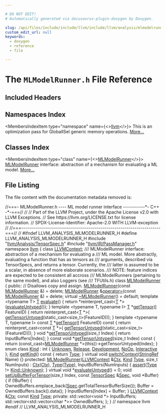 ```yaml
---

# DO NOT EDIT!
# Automatically generated via docusaurus-plugin-doxygen by Doxygen.

slug: /api/files/include/include/llvm/include/llvm/analysis/mlmodelrunner-h
custom_edit_url: null
keywords:
  - doxygen
  - reference
  - file

---
```





# The `MLModelRunner.h` File Reference

<DoxygenPage pluginConfig={pluginConfig}>



## Included Headers

<IncludesList>
<IncludesListItem
  filePath="llvm/Analysis/TensorSpec.h"
  permalink="/docs/api/files/include/include/llvm/include/llvm/analysis/tensorspec-h"
  isLocal="true" />
<IncludesListItem
  filePath="llvm/IR/PassManager.h"
  permalink="/docs/api/files/include/include/llvm/include/llvm/ir/passmanager-h"
  isLocal="true" />
</IncludesList>

## Namespaces Index

<MembersIndex>

<MembersIndexItem
  type="namespace"
  name={<><a href="/docs/api/namespaces/llvm">llvm</a></>}>
This is an optimization pass for GlobalISel generic memory operations. <a href="/docs/api/namespaces/llvm/#details">More...</a>
</MembersIndexItem>

</MembersIndex>

## Classes Index

<MembersIndex>

<MembersIndexItem
  type="class"
  name={<><a href="/docs/api/classes/llvm/mlmodelrunner">MLModelRunner</a></>}>
<a href="/docs/api/classes/llvm/mlmodelrunner">MLModelRunner</a> interface: abstraction of a mechanism for evaluating a ML model. <a href="/docs/api/classes/llvm/mlmodelrunner/#details">More...</a>
</MembersIndexItem>

</MembersIndex>


## File Listing

The file content with the documentation metadata removed is:

<ProgramListing>

<Link id="l00001" /><CodeLine lineNumber="1"><span class="doxyHighlightComment">//===- MLModelRunner.h ---- ML model runner interface -----------&#42;- C++ -&#42;-===//</span></CodeLine>
<Link id="l00002" /><CodeLine lineNumber="2"><span class="doxyHighlightComment">//</span></CodeLine>
<Link id="l00003" /><CodeLine lineNumber="3"><span class="doxyHighlightComment">// Part of the LLVM Project, under the Apache License v2.0 with LLVM Exceptions.</span></CodeLine>
<Link id="l00004" /><CodeLine lineNumber="4"><span class="doxyHighlightComment">// See https://llvm.org/LICENSE.txt for license information.</span></CodeLine>
<Link id="l00005" /><CodeLine lineNumber="5"><span class="doxyHighlightComment">// SPDX-License-Identifier: Apache-2.0 WITH LLVM-exception</span></CodeLine>
<Link id="l00006" /><CodeLine lineNumber="6"><span class="doxyHighlightComment">//</span></CodeLine>
<Link id="l00007" /><CodeLine lineNumber="7"><span class="doxyHighlightComment">//===----------------------------------------------------------------------===//</span></CodeLine>
<Link id="l00008" /><CodeLine lineNumber="8"><span class="doxyHighlightComment">//</span></CodeLine>
<Link id="l00009" /><CodeLine lineNumber="9"></CodeLine>
<Link id="l00010" /><CodeLine lineNumber="10"><span class="doxyHighlightPreprocessor">#ifndef LLVM&#95;ANALYSIS&#95;MLMODELRUNNER&#95;H</span></CodeLine>
<Link id="l00011" /><CodeLine lineNumber="11"><span class="doxyHighlightPreprocessor">#define LLVM&#95;ANALYSIS&#95;MLMODELRUNNER&#95;H</span></CodeLine>
<Link id="l00012" /><CodeLine lineNumber="12"></CodeLine>
<Link id="l00013" /><CodeLine lineNumber="13"><span class="doxyHighlightPreprocessor">#include &quot;<a href="/docs/api/files/include/include/llvm/include/llvm/analysis/tensorspec-h">llvm/Analysis/TensorSpec.h</a>&quot;</span></CodeLine>
<Link id="l00014" /><CodeLine lineNumber="14"><span class="doxyHighlightPreprocessor">#include &quot;<a href="/docs/api/files/include/include/llvm/include/llvm/ir/passmanager-h">llvm/IR/PassManager.h</a>&quot;</span></CodeLine>
<Link id="l00015" /><CodeLine lineNumber="15"></CodeLine>
<Link id="l00016" /><CodeLine lineNumber="16"><span class="doxyHighlightKeyword">namespace </span><span class="doxyHighlight"><a href="/docs/api/namespaces/llvm">llvm</a> &#123;</span></CodeLine>
<Link id="l00017" /><CodeLine lineNumber="17"><span class="doxyHighlightKeyword">class </span><span class="doxyHighlight"><a href="/docs/api/classes/llvm/llvmcontext">LLVMContext</a>;</span></CodeLine>
<Link id="l00018" /><CodeLine lineNumber="18"></CodeLine>
<Link id="l00019" /><CodeLine lineNumber="19"><span class="doxyHighlightComment">/// MLModelRunner interface: abstraction of a mechanism for evaluating a</span></CodeLine>
<Link id="l00020" /><CodeLine lineNumber="20"><span class="doxyHighlightComment">/// ML model. More abstractly, evaluating a function that has as tensors as</span></CodeLine>
<Link id="l00021" /><CodeLine lineNumber="21"><span class="doxyHighlightComment">/// arguments, described via TensorSpecs, and returns a tensor. Currently, the</span></CodeLine>
<Link id="l00022" /><CodeLine lineNumber="22"><span class="doxyHighlightComment">/// latter is assumed to be a scalar, in absence of more elaborate scenarios.</span></CodeLine>
<Link id="l00023" /><CodeLine lineNumber="23"><span class="doxyHighlightComment">/// NOTE: feature indices are expected to be consistent all accross</span></CodeLine>
<Link id="l00024" /><CodeLine lineNumber="24"><span class="doxyHighlightComment">/// MLModelRunners (pertaining to the same model), and also Loggers (see</span></CodeLine>
<Link id="l00025" /><CodeLine lineNumber="25"><span class="doxyHighlightComment">/// TFUtils.h)</span></CodeLine>
<Link id="l00026" /><CodeLine lineNumber="26" lineLink="/docs/api/classes/llvm/mlmodelrunner"><span class="doxyHighlightKeyword">class </span><span class="doxyHighlight"><a href="/docs/api/classes/llvm/mlmodelrunner/#ad3a2236255bf0a1c90006508a28a21fd">MLModelRunner</a> &#123;</span></CodeLine>
<Link id="l00027" /><CodeLine lineNumber="27"><span class="doxyHighlightKeyword">public</span><span class="doxyHighlight">:</span></CodeLine>
<Link id="l00028" /><CodeLine lineNumber="28"><span class="doxyHighlight">  </span><span class="doxyHighlightComment">// Disallows copy and assign.</span></CodeLine>
<Link id="l00029" /><CodeLine lineNumber="29" lineLink="/docs/api/classes/llvm/mlmodelrunner/#ad3a2236255bf0a1c90006508a28a21fd"><span class="doxyHighlight">  <a href="/docs/api/classes/llvm/mlmodelrunner/#ad3a2236255bf0a1c90006508a28a21fd">MLModelRunner</a>(</span><span class="doxyHighlightKeyword">const</span><span class="doxyHighlight"> <a href="/docs/api/classes/llvm/mlmodelrunner/#ad3a2236255bf0a1c90006508a28a21fd">MLModelRunner</a> &amp;) = </span><span class="doxyHighlightKeyword">delete</span><span class="doxyHighlight">;</span></CodeLine>
<Link id="l00030" /><CodeLine lineNumber="30" lineLink="/docs/api/classes/llvm/mlmodelrunner/#aed1770167dc07beabb01e249b74e6050"><span class="doxyHighlight">  <a href="/docs/api/classes/llvm/mlmodelrunner/#ad3a2236255bf0a1c90006508a28a21fd">MLModelRunner</a> &amp;<a href="/docs/api/classes/llvm/mlmodelrunner/#aed1770167dc07beabb01e249b74e6050">operator=</a>(</span><span class="doxyHighlightKeyword">const</span><span class="doxyHighlight"> <a href="/docs/api/classes/llvm/mlmodelrunner/#ad3a2236255bf0a1c90006508a28a21fd">MLModelRunner</a> &amp;) = </span><span class="doxyHighlightKeyword">delete</span><span class="doxyHighlight">;</span></CodeLine>
<Link id="l00031" /><CodeLine lineNumber="31" lineLink="/docs/api/classes/llvm/mlmodelrunner/#ab08a9a86b95a54e626c308f120ee92d1"><span class="doxyHighlight">  </span><span class="doxyHighlightKeyword">virtual</span><span class="doxyHighlight"> <a href="/docs/api/classes/llvm/mlmodelrunner/#ab08a9a86b95a54e626c308f120ee92d1">~MLModelRunner</a>() = </span><span class="doxyHighlightKeywordFlow">default</span><span class="doxyHighlight">;</span></CodeLine>
<Link id="l00032" /><CodeLine lineNumber="32"></CodeLine>
<Link id="l00033" /><CodeLine lineNumber="33" lineLink="/docs/api/classes/llvm/mlmodelrunner/#a65abc20c9cc5887af0af8a8a807f6151"><span class="doxyHighlight">  </span><span class="doxyHighlightKeyword">template</span><span class="doxyHighlight"> &lt;</span><span class="doxyHighlightKeyword">typename</span><span class="doxyHighlight"> T&gt; <a href="/docs/api/files/lib/lib/target/lib/target/mips/mips16isellowering-cpp/#a0acb682b8260ab1c60b918599864e2e5">T</a> <a href="/docs/api/classes/llvm/mlmodelrunner/#a65abc20c9cc5887af0af8a8a807f6151">evaluate</a>() &#123;</span></CodeLine>
<Link id="l00034" /><CodeLine lineNumber="34"><span class="doxyHighlight">    </span><span class="doxyHighlightKeywordFlow">return</span><span class="doxyHighlight"> &#42;</span><span class="doxyHighlightKeyword">reinterpret&#95;cast&lt;</span><span class="doxyHighlight"><a href="/docs/api/files/lib/lib/target/lib/target/mips/mips16isellowering-cpp/#a0acb682b8260ab1c60b918599864e2e5">T</a> &#42;</span><span class="doxyHighlightKeyword">&gt;</span><span class="doxyHighlight">(<a href="/docs/api/classes/llvm/mlmodelrunner/#a12fdf8eebd4dd4f50917866a9d58dac3">evaluateUntyped</a>());</span></CodeLine>
<Link id="l00035" /><CodeLine lineNumber="35"><span class="doxyHighlight">  &#125;</span></CodeLine>
<Link id="l00036" /><CodeLine lineNumber="36"></CodeLine>
<Link id="l00037" /><CodeLine lineNumber="37" lineLink="/docs/api/classes/llvm/mlmodelrunner/#a5f86cd3ed22e3e603711974b0457d74c"><span class="doxyHighlight">  </span><span class="doxyHighlightKeyword">template</span><span class="doxyHighlight"> &lt;</span><span class="doxyHighlightKeyword">typename</span><span class="doxyHighlight"> T, </span><span class="doxyHighlightKeyword">typename</span><span class="doxyHighlight"> I&gt; <a href="/docs/api/files/lib/lib/target/lib/target/mips/mips16isellowering-cpp/#a0acb682b8260ab1c60b918599864e2e5">T</a> &#42;<a href="/docs/api/classes/llvm/mlmodelrunner/#a5f86cd3ed22e3e603711974b0457d74c">getTensor</a>(<a href="/docs/api/files/lib/lib/support/md5-cpp/#ac0eafdc9ee161b71e7af98af736952fd">I</a> FeatureID) &#123;</span></CodeLine>
<Link id="l00038" /><CodeLine lineNumber="38"><span class="doxyHighlight">    </span><span class="doxyHighlightKeywordFlow">return</span><span class="doxyHighlight"> </span><span class="doxyHighlightKeyword">reinterpret&#95;cast&lt;</span><span class="doxyHighlight"><a href="/docs/api/files/lib/lib/target/lib/target/mips/mips16isellowering-cpp/#a0acb682b8260ab1c60b918599864e2e5">T</a> &#42;</span><span class="doxyHighlightKeyword">&gt;</span><span class="doxyHighlight">(</span></CodeLine>
<Link id="l00039" /><CodeLine lineNumber="39"><span class="doxyHighlight">        <a href="/docs/api/classes/llvm/mlmodelrunner/#a3b741f081f53bbee6cb69b136eaa52c3">getTensorUntyped</a>(</span><span class="doxyHighlightKeyword">static&#95;cast&lt;</span><span class="doxyHighlightKeywordType">size&#95;t</span><span class="doxyHighlightKeyword">&gt;</span><span class="doxyHighlight">(FeatureID)));</span></CodeLine>
<Link id="l00040" /><CodeLine lineNumber="40"><span class="doxyHighlight">  &#125;</span></CodeLine>
<Link id="l00041" /><CodeLine lineNumber="41"></CodeLine>
<Link id="l00042" /><CodeLine lineNumber="42" lineLink="/docs/api/classes/llvm/mlmodelrunner/#a11d71af7c78bf1fe4b539cfecc188b9d"><span class="doxyHighlight">  </span><span class="doxyHighlightKeyword">template</span><span class="doxyHighlight"> &lt;</span><span class="doxyHighlightKeyword">typename</span><span class="doxyHighlight"> T, </span><span class="doxyHighlightKeyword">typename</span><span class="doxyHighlight"> I&gt; </span><span class="doxyHighlightKeyword">const</span><span class="doxyHighlight"> <a href="/docs/api/files/lib/lib/target/lib/target/mips/mips16isellowering-cpp/#a0acb682b8260ab1c60b918599864e2e5">T</a> &#42;<a href="/docs/api/classes/llvm/mlmodelrunner/#a11d71af7c78bf1fe4b539cfecc188b9d">getTensor</a>(<a href="/docs/api/files/lib/lib/support/md5-cpp/#ac0eafdc9ee161b71e7af98af736952fd">I</a> FeatureID)</span><span class="doxyHighlightKeyword"> const </span><span class="doxyHighlight">&#123;</span></CodeLine>
<Link id="l00043" /><CodeLine lineNumber="43"><span class="doxyHighlight">    </span><span class="doxyHighlightKeywordFlow">return</span><span class="doxyHighlight"> </span><span class="doxyHighlightKeyword">reinterpret&#95;cast&lt;</span><span class="doxyHighlightKeyword">const </span><span class="doxyHighlight"><a href="/docs/api/files/lib/lib/target/lib/target/mips/mips16isellowering-cpp/#a0acb682b8260ab1c60b918599864e2e5">T</a> &#42;</span><span class="doxyHighlightKeyword">&gt;</span><span class="doxyHighlight">(</span></CodeLine>
<Link id="l00044" /><CodeLine lineNumber="44"><span class="doxyHighlight">        <a href="/docs/api/classes/llvm/mlmodelrunner/#a3b741f081f53bbee6cb69b136eaa52c3">getTensorUntyped</a>(</span><span class="doxyHighlightKeyword">static&#95;cast&lt;</span><span class="doxyHighlightKeywordType">size&#95;t</span><span class="doxyHighlightKeyword">&gt;</span><span class="doxyHighlight">(FeatureID)));</span></CodeLine>
<Link id="l00045" /><CodeLine lineNumber="45"><span class="doxyHighlight">  &#125;</span></CodeLine>
<Link id="l00046" /><CodeLine lineNumber="46"></CodeLine>
<Link id="l00047" /><CodeLine lineNumber="47" lineLink="/docs/api/classes/llvm/mlmodelrunner/#a3b741f081f53bbee6cb69b136eaa52c3"><span class="doxyHighlight">  </span><span class="doxyHighlightKeywordType">void</span><span class="doxyHighlight"> &#42;<a href="/docs/api/classes/llvm/mlmodelrunner/#a3b741f081f53bbee6cb69b136eaa52c3">getTensorUntyped</a>(</span><span class="doxyHighlightKeywordType">size&#95;t</span><span class="doxyHighlight"> Index) &#123; </span><span class="doxyHighlightKeywordFlow">return</span><span class="doxyHighlight"> InputBuffers&#91;Index&#93;; &#125;</span></CodeLine>
<Link id="l00048" /><CodeLine lineNumber="48" lineLink="/docs/api/classes/llvm/mlmodelrunner/#a9e787e3fafbcfb803143c25819d596ab"><span class="doxyHighlight">  </span><span class="doxyHighlightKeyword">const</span><span class="doxyHighlight"> </span><span class="doxyHighlightKeywordType">void</span><span class="doxyHighlight"> &#42;<a href="/docs/api/classes/llvm/mlmodelrunner/#a9e787e3fafbcfb803143c25819d596ab">getTensorUntyped</a>(</span><span class="doxyHighlightKeywordType">size&#95;t</span><span class="doxyHighlight"> Index)</span><span class="doxyHighlightKeyword"> const </span><span class="doxyHighlight">&#123;</span></CodeLine>
<Link id="l00049" /><CodeLine lineNumber="49"><span class="doxyHighlight">    </span><span class="doxyHighlightKeywordFlow">return</span><span class="doxyHighlight"> (</span><span class="doxyHighlightKeyword">const&#95;cast&lt;</span><span class="doxyHighlight"><a href="/docs/api/classes/llvm/mlmodelrunner/#ad3a2236255bf0a1c90006508a28a21fd">MLModelRunner</a> &#42;</span><span class="doxyHighlightKeyword">&gt;</span><span class="doxyHighlight">(</span><span class="doxyHighlightKeyword">this</span><span class="doxyHighlight">))-&gt;getTensorUntyped(Index);</span></CodeLine>
<Link id="l00050" /><CodeLine lineNumber="50"><span class="doxyHighlight">  &#125;</span></CodeLine>
<Link id="l00051" /><CodeLine lineNumber="51"></CodeLine>
<Link id="l00052" /><CodeLine lineNumber="52" lineLink="/docs/api/classes/llvm/mlmodelrunner/#a81819d92a6045c9191f144ca86044b35a330f49df8243756a8a4dc7f7f7ee6dfe"><span class="doxyHighlight">  </span><span class="doxyHighlightKeyword">enum class</span><span class="doxyHighlight"> <a href="/docs/api/classes/llvm/mlmodelrunner/#a81819d92a6045c9191f144ca86044b35">Kind</a> : </span><span class="doxyHighlightKeywordType">int</span><span class="doxyHighlight"> &#123; <a href="/docs/api/classes/llvm/mlmodelrunner/#a81819d92a6045c9191f144ca86044b35a88183b946cc5f0e8c96b2e66e1c74a7e">Unknown</a>, <a href="/docs/api/classes/llvm/mlmodelrunner/#a81819d92a6045c9191f144ca86044b35ab8e7b465df7c5979dc731d06e84ce2cf">Release</a>, <a href="/docs/api/classes/llvm/mlmodelrunner/#a81819d92a6045c9191f144ca86044b35a330f49df8243756a8a4dc7f7f7ee6dfe">Development</a>, <a href="/docs/api/classes/llvm/mlmodelrunner/#a81819d92a6045c9191f144ca86044b35a60832e2e4bbebccf26555b9ba658bad5">NoOp</a>, <a href="/docs/api/classes/llvm/mlmodelrunner/#a81819d92a6045c9191f144ca86044b35a24b9b8c0634a40138e76b2fb86894698">Interactive</a> &#125;;</span></CodeLine>
<Link id="l00053" /><CodeLine lineNumber="53" lineLink="/docs/api/classes/llvm/mlmodelrunner/#a0442335adf80ff68a2d76f1e2db0fa7d"><span class="doxyHighlight">  <a href="/docs/api/classes/llvm/mlmodelrunner/#a81819d92a6045c9191f144ca86044b35">Kind</a> <a href="/docs/api/classes/llvm/mlmodelrunner/#a0442335adf80ff68a2d76f1e2db0fa7d">getKind</a>()</span><span class="doxyHighlightKeyword"> const </span><span class="doxyHighlight">&#123; </span><span class="doxyHighlightKeywordFlow">return</span><span class="doxyHighlight"> <a href="/docs/api/classes/llvm/mlmodelrunner/#aa0cb4741a77ff714e4a023808e1d78a3">Type</a>; &#125;</span></CodeLine>
<Link id="l00054" /><CodeLine lineNumber="54" lineLink="/docs/api/classes/llvm/mlmodelrunner/#a200a65f354d75fc0d8e2734f4512615f"><span class="doxyHighlight">  </span><span class="doxyHighlightKeyword">virtual</span><span class="doxyHighlight"> </span><span class="doxyHighlightKeywordType">void</span><span class="doxyHighlight"> <a href="/docs/api/classes/llvm/mlmodelrunner/#a200a65f354d75fc0d8e2734f4512615f">switchContext</a>(<a href="/docs/api/classes/llvm/stringref">StringRef</a> Name) &#123;&#125;</span></CodeLine>
<Link id="l00055" /><CodeLine lineNumber="55"></CodeLine>
<Link id="l00056" /><CodeLine lineNumber="56"><span class="doxyHighlightKeyword">protected</span><span class="doxyHighlight">:</span></CodeLine>
<Link id="l00057" /><CodeLine lineNumber="57" lineLink="/docs/api/classes/llvm/mlmodelrunner/#ac79b25648ce35fedb8b0fb8776bd5439"><span class="doxyHighlight">  <a href="/docs/api/classes/llvm/mlmodelrunner/#ac79b25648ce35fedb8b0fb8776bd5439">MLModelRunner</a>(<a href="/docs/api/classes/llvm/llvmcontext">LLVMContext</a> &amp;<a href="/docs/api/classes/llvm/mlmodelrunner/#afa197695caf1d92f3efeddd1156d9cde">Ctx</a>, <a href="/docs/api/classes/llvm/mlmodelrunner/#a81819d92a6045c9191f144ca86044b35">Kind</a> <a href="/docs/api/classes/llvm/mlmodelrunner/#aa0cb4741a77ff714e4a023808e1d78a3">Type</a>, </span><span class="doxyHighlightKeywordType">size&#95;t</span><span class="doxyHighlight"> NumInputs)</span></CodeLine>
<Link id="l00058" /><CodeLine lineNumber="58"><span class="doxyHighlight">      : <a href="/docs/api/classes/llvm/mlmodelrunner/#afa197695caf1d92f3efeddd1156d9cde">Ctx</a>(<a href="/docs/api/classes/llvm/mlmodelrunner/#afa197695caf1d92f3efeddd1156d9cde">Ctx</a>), <a href="/docs/api/classes/llvm/mlmodelrunner/#aa0cb4741a77ff714e4a023808e1d78a3">Type</a>(<a href="/docs/api/classes/llvm/mlmodelrunner/#aa0cb4741a77ff714e4a023808e1d78a3">Type</a>), InputBuffers(NumInputs) &#123;</span></CodeLine>
<Link id="l00059" /><CodeLine lineNumber="59"><span class="doxyHighlight">    <a href="/docs/api/files/lib/lib/target/lib/target/amdgpu/silowercontrolflow-cpp/#a4868c5d81c5ccc98c47aeab6244346a0">assert</a>(<a href="/docs/api/classes/llvm/mlmodelrunner/#aa0cb4741a77ff714e4a023808e1d78a3">Type</a> != <a href="/docs/api/classes/llvm/mlmodelrunner/#a81819d92a6045c9191f144ca86044b35a88183b946cc5f0e8c96b2e66e1c74a7e">Kind::Unknown</a>);</span></CodeLine>
<Link id="l00060" /><CodeLine lineNumber="60"><span class="doxyHighlight">  &#125;</span></CodeLine>
<Link id="l00061" /><CodeLine lineNumber="61" lineLink="/docs/api/classes/llvm/mlmodelrunner/#a12fdf8eebd4dd4f50917866a9d58dac3"><span class="doxyHighlight">  </span><span class="doxyHighlightKeyword">virtual</span><span class="doxyHighlight"> </span><span class="doxyHighlightKeywordType">void</span><span class="doxyHighlight"> &#42;<a href="/docs/api/classes/llvm/mlmodelrunner/#a12fdf8eebd4dd4f50917866a9d58dac3">evaluateUntyped</a>() = 0;</span></CodeLine>
<Link id="l00062" /><CodeLine lineNumber="62"></CodeLine>
<Link id="l00063" /><CodeLine lineNumber="63" lineLink="/docs/api/classes/llvm/mlmodelrunner/#a8b505a9ebc9388db882b94a334daa84c"><span class="doxyHighlight">  </span><span class="doxyHighlightKeywordType">void</span><span class="doxyHighlight"> <a href="/docs/api/classes/llvm/mlmodelrunner/#a8b505a9ebc9388db882b94a334daa84c">setUpBufferForTensor</a>(</span><span class="doxyHighlightKeywordType">size&#95;t</span><span class="doxyHighlight"> Index, </span><span class="doxyHighlightKeyword">const</span><span class="doxyHighlight"> <a href="/docs/api/classes/llvm/tensorspec">TensorSpec</a> &amp;<a href="/docs/api/structs/llvm/spec">Spec</a>,</span></CodeLine>
<Link id="l00064" /><CodeLine lineNumber="64"><span class="doxyHighlight">                            </span><span class="doxyHighlightKeywordType">void</span><span class="doxyHighlight"> &#42;Buffer) &#123;</span></CodeLine>
<Link id="l00065" /><CodeLine lineNumber="65"><span class="doxyHighlight">    </span><span class="doxyHighlightKeywordFlow">if</span><span class="doxyHighlight"> (!Buffer) &#123;</span></CodeLine>
<Link id="l00066" /><CodeLine lineNumber="66"><span class="doxyHighlight">      OwnedBuffers.emplace&#95;back(<a href="/docs/api/structs/llvm/spec">Spec</a>.getTotalTensorBufferSize());</span></CodeLine>
<Link id="l00067" /><CodeLine lineNumber="67"><span class="doxyHighlight">      Buffer = OwnedBuffers.back().data();</span></CodeLine>
<Link id="l00068" /><CodeLine lineNumber="68"><span class="doxyHighlight">    &#125;</span></CodeLine>
<Link id="l00069" /><CodeLine lineNumber="69"><span class="doxyHighlight">    InputBuffers&#91;Index&#93; = Buffer;</span></CodeLine>
<Link id="l00070" /><CodeLine lineNumber="70"><span class="doxyHighlight">  &#125;</span></CodeLine>
<Link id="l00071" /><CodeLine lineNumber="71"></CodeLine>
<Link id="l00072" /><CodeLine lineNumber="72" lineLink="/docs/api/classes/llvm/mlmodelrunner/#afa197695caf1d92f3efeddd1156d9cde"><span class="doxyHighlight">  <a href="/docs/api/classes/llvm/llvmcontext">LLVMContext</a> &amp;<a href="/docs/api/classes/llvm/mlmodelrunner/#afa197695caf1d92f3efeddd1156d9cde">Ctx</a>;</span></CodeLine>
<Link id="l00073" /><CodeLine lineNumber="73" lineLink="/docs/api/classes/llvm/mlmodelrunner/#aa0cb4741a77ff714e4a023808e1d78a3"><span class="doxyHighlight">  </span><span class="doxyHighlightKeyword">const</span><span class="doxyHighlight"> <a href="/docs/api/classes/llvm/mlmodelrunner/#a81819d92a6045c9191f144ca86044b35">Kind</a> <a href="/docs/api/classes/llvm/mlmodelrunner/#aa0cb4741a77ff714e4a023808e1d78a3">Type</a>;</span></CodeLine>
<Link id="l00074" /><CodeLine lineNumber="74"></CodeLine>
<Link id="l00075" /><CodeLine lineNumber="75"><span class="doxyHighlightKeyword">private</span><span class="doxyHighlight">:</span></CodeLine>
<Link id="l00076" /><CodeLine lineNumber="76"><span class="doxyHighlight">  std::vector&lt;void &#42;&gt; InputBuffers;</span></CodeLine>
<Link id="l00077" /><CodeLine lineNumber="77"><span class="doxyHighlight">  std::vector&lt;std::vector&lt;char &#42;&gt;&gt; OwnedBuffers;</span></CodeLine>
<Link id="l00078" /><CodeLine lineNumber="78"><span class="doxyHighlight">&#125;;</span></CodeLine>
<Link id="l00079" /><CodeLine lineNumber="79"><span class="doxyHighlight">&#125; </span><span class="doxyHighlightComment">// namespace llvm</span></CodeLine>
<Link id="l00080" /><CodeLine lineNumber="80"></CodeLine>
<Link id="l00081" /><CodeLine lineNumber="81"><span class="doxyHighlightPreprocessor">#endif </span><span class="doxyHighlightComment">// LLVM&#95;ANALYSIS&#95;MLMODELRUNNER&#95;H</span></CodeLine>

</ProgramListing>


</DoxygenPage>
